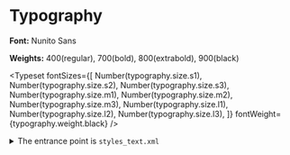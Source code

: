 

<Meta title="Typography" component={Dess} />

# Typography

**Font:** Nunito Sans

**Weights:** 400(regular), 700(bold), 800(extrabold), 900(black)

<Typeset
  fontSizes={[
    Number(typography.size.s1),
    Number(typography.size.s2),
    Number(typography.size.s3),
    Number(typography.size.m1),
    Number(typography.size.m2),
    Number(typography.size.m3),
    Number(typography.size.l1),
    Number(typography.size.l2),
    Number(typography.size.l3),
  ]}
  fontWeight={typography.weight.black}
/>

<details>
  <summary>The entrance point is <code>styles_text.xml</code></summary>
  <Source code={TextStyles} language='xml' dark={false}/>
</details>
